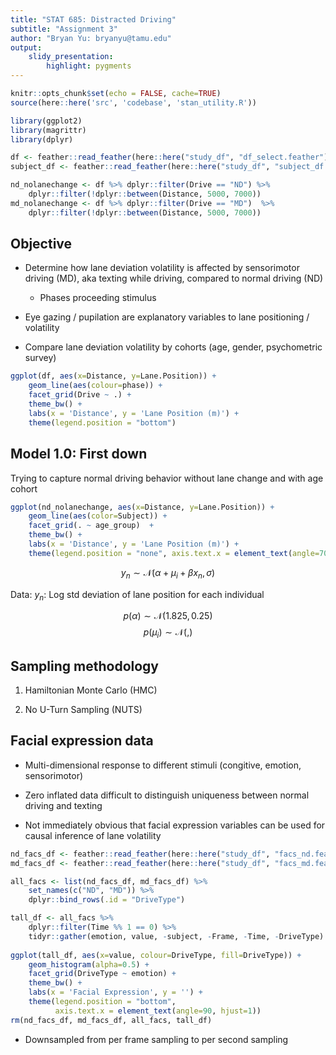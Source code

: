 ```yaml
---
title: "STAT 685: Distracted Driving"
subtitle: "Assignment 3"
author: "Bryan Yu: bryanyu@tamu.edu"
output: 
    slidy_presentation:
        highlight: pygments
---
```


```r
knitr::opts_chunk$set(echo = FALSE, cache=TRUE)
source(here::here('src', 'codebase', 'stan_utility.R'))
```

```r
library(ggplot2)
library(magrittr)
library(dplyr)

df <- feather::read_feather(here::here("study_df", "df_select.feather"))
subject_df <- feather::read_feather(here::here("study_df", "subject_df.feather"))

nd_nolanechange <- df %>% dplyr::filter(Drive == "ND") %>% 
    dplyr::filter(!dplyr::between(Distance, 5000, 7000))
md_nolanechange <- df %>% dplyr::filter(Drive == "MD")  %>%
    dplyr::filter(!dplyr::between(Distance, 5000, 7000))
```

## Objective

- Determine how lane deviation volatility is affected by sensorimotor driving (MD), aka texting while driving, compared to normal driving (ND)
    - Phases proceeding stimulus

- Eye gazing / pupilation are explanatory variables to lane positioning / volatility

- Compare lane deviation volatility by cohorts (age, gender, psychometric survey)

```r
ggplot(df, aes(x=Distance, y=Lane.Position)) +
    geom_line(aes(colour=phase)) +
    facet_grid(Drive ~ .) +
    theme_bw() +
    labs(x = 'Distance', y = 'Lane Position (m)') +
    theme(legend.position = "bottom")
```

## Model 1.0: First down

Trying to capture normal driving behavior without lane change and with age cohort

```r
ggplot(nd_nolanechange, aes(x=Distance, y=Lane.Position)) + 
    geom_line(aes(color=Subject)) +
    facet_grid(. ~ age_group)  +
    theme_bw() +
    labs(x = 'Distance', y = 'Lane Position (m)') +
    theme(legend.position = "none", axis.text.x = element_text(angle=70, hjust=1))
```


$$y_n \sim \mathcal{N}(\alpha + \mu_{i} + \beta x_{n}, \sigma)$$

Data: $y_n$: Log std deviation of lane position for each individual

$$p(\alpha) \sim \mathcal{N}(1.825, 0.25)$$
$$p(\mu_i) \sim \mathcal{N}(, )$$

## Sampling methodology

1. Hamiltonian Monte Carlo (HMC)

2. No U-Turn Sampling (NUTS)

## Facial expression data

- Multi-dimensional response to different stimuli (congitive, emotion, sensorimotor)

- Zero inflated data difficult to distinguish uniqueness between normal driving and texting

- Not immediately obvious that facial expression variables can be used for causal inference of lane volatility 

```r
nd_facs_df <- feather::read_feather(here::here("study_df", "facs_nd.feather"))
md_facs_df <- feather::read_feather(here::here("study_df", "facs_md.feather"))

all_facs <- list(nd_facs_df, md_facs_df) %>%
    set_names(c("ND", "MD")) %>%
    dplyr::bind_rows(.id = "DriveType")

tall_df <- all_facs %>% 
    dplyr::filter(Time %% 1 == 0) %>%
    tidyr::gather(emotion, value, -subject, -Frame, -Time, -DriveType)
    
ggplot(tall_df, aes(x=value, colour=DriveType, fill=DriveType)) +
    geom_histogram(alpha=0.5) +
    facet_grid(DriveType ~ emotion) +
    theme_bw() +
    labs(x = 'Facial Expression', y = '') +
    theme(legend.position = "bottom",
          axis.text.x = element_text(angle=90, hjust=1))
rm(nd_facs_df, md_facs_df, all_facs, tall_df)
```

* Downsampled from per frame sampling to per second sampling
